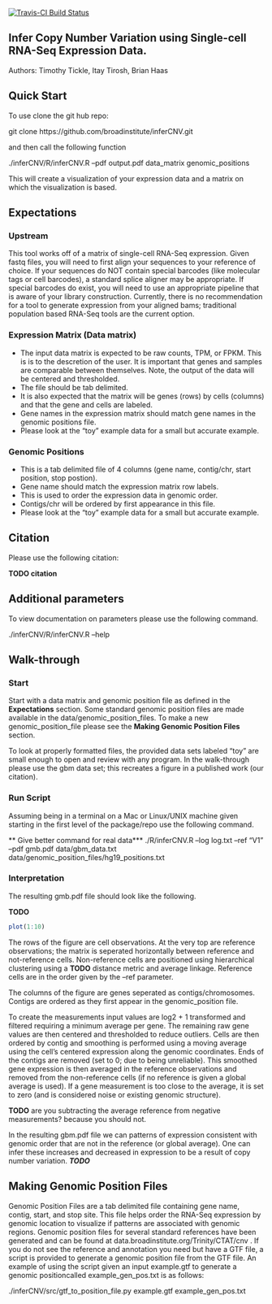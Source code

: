 [![Travis-CI Build Status](https://travis-ci.org/broadinstitute/inferCNV.svg?branch=master)](https://travis-ci.org/broadinstitute/inferCNV)

## Infer Copy Number Variation using Single-cell RNA-Seq Expression Data.
Authors: Timothy Tickle, Itay Tirosh, Brian Haas

## Quick Start
To use clone the git hub repo:

git clone https://github.com/broadinstitute/inferCNV.git

and then call the following function 

./inferCNV/R/inferCNV.R --pdf output.pdf data_matrix genomic_positions

This will create a visualization of your expression data and a matrix on which the visualization is based.


## Expectations
### Upstream
This tool works off of a matrix of single-cell RNA-Seq expression. Given fastq files, you will need to first align your sequences to your reference of choice. If your sequences do NOT contain special barcodes (like molecular tags or cell barcodes), a standard splice aligner may be appropriate. If special barcodes do exist, you will need to use an appropriate pipeline that is aware of your library construction. Currently, there is no recommendation for a tool to generate expression from your aligned bams; traditional population based RNA-Seq tools are the current option.

### Expression Matrix (Data matrix)
- The input data matrix is expected to be raw counts, TPM, or FPKM. This is is to the descretion of the user. It is important that genes and samples are comparable between themselves. Note, the output of the data will be centered and thresholded.
- The file should be tab delimited.
- It is also expected that the matrix will be genes (rows) by cells (columns) and that the gene and cells are labeled.
- Gene names in the expression matrix should match gene names in the genomic positions file.
- Please look at the "toy" example data for a small but accurate example.

### Genomic Positions
- This is a tab delimited file of 4 columns (gene name, contig/chr, start position, stop postion).
- Gene name should match the expression matrix row labels.
- This is used to order the expression data in genomic order.
- Contigs/chr will be ordered by first appearance in this file.
- Please look at the "toy" example data for a small but accurate example.


## Citation
Please use the following citation:

**TODO citation**


## Additional parameters
To view documentation on parameters please use the following command.

./inferCNV/R/inferCNV.R --help


## Walk-through
### Start
Start with a data matrix and genomic position file as defined in the **Expectations** section. Some standard genomic position files are made available in the data/genomic_position_files. To make a new genomic_position_file please see the **Making Genomic Position Files** section.

To look at properly formatted files, the provided data sets labeled "toy" are small enough to open and review with any program. In the walk-through please use the gbm data set; this recreates a figure in a published work (our citation).

### Run Script
Assuming being in a terminal on a Mac or Linux/UNIX machine given starting in the first level of the package/repo use the following command.

** Give better command for real data***
./R/inferCNV.R --log log.txt --ref "V1" --pdf gmb.pdf data/gbm_data.txt data/genomic_position_files/hg19_positions.txt

### Interpretation
The resulting gmb.pdf file should look like the following.

**TODO**
```r
plot(1:10)
```

The rows of the figure are cell observations. At the very top are reference observations; the matrix is seperated horizontally between reference and not-reference cells. Non-reference cells are positioned using hierarchical clustering using a **TODO** distance metric and average linkage. Reference cells are in the order given by the --ref parameter.

The columns of the figure are genes seperated as contigs/chromosomes. Contigs are ordered as they first appear in the genomic_position file.

To create the measurements input values are log2 + 1 transformed and filtered requiring a minimum average per gene. The remaining raw gene values are then centered and thresholded to reduce outliers. Cells are then ordered by contig and smoothing is performed using a moving average using the cell's centered expression along the genomic coordinates. Ends of the contigs are removed (set to 0; due to being unreliable). This smoothed gene expression is then averaged in the reference observations and removed from the non-reference cells (if no reference is given a global average is used). If a gene measurement is too close to the average, it is set to zero (and is considered noise or existing genomic structure).

**TODO** are you subtracting the average reference from negative measurements? because you should not.

In the resulting gbm.pdf file we can patterns of expression consistent with genomic order that are not in the reference (or global average). One can infer these increases and decreased in expression to be a result of copy number variation. ***TODO***

## Making Genomic Position Files
Genomic Position Files are a tab delimited file containing gene name, contig, start, and stop site. This file helps order the RNA-Seq expression by genomic location to visualize if patterns are associated with genomic regions. Genomic position files for several standard references have been generated and can be found at data.broadinstitute.org/Trinity/CTAT/cnv . If you do not see the reference and annotation you need but have a GTF file, a script is provided to generate a genomic position file from the GTF file. An example of using the script given an input example.gtf to generate a genomic positioncalled example_gen_pos.txt is as follows:

./inferCNV/src/gtf_to_position_file.py example.gtf example_gen_pos.txt
